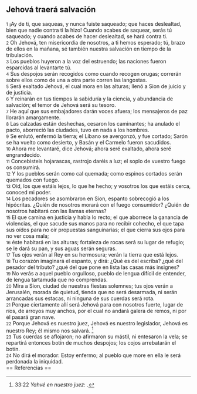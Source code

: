 == Jehová traerá salvación ==

{{anchor|1}} <small>1</small> ¡Ay de ti, que saqueas, y nunca fuiste saqueado; que haces deslealtad, bien que nadie contra ti la hizo! Cuando acabes de saquear, serás tú saqueado; y cuando acabes de hacer deslealtad, se hará contra ti.<br>
{{anchor|2}} <small>2</small> Oh Jehová, ten misericordia de nosotros, a ti hemos esperado; tú, brazo de ellos en la mañana, sé también nuestra salvación en tiempo de la tribulación.<br>
{{anchor|3}} <small>3</small> Los pueblos huyeron a la voz del estruendo; las naciones fueron esparcidas al levantarte tú.<br>
{{anchor|4}} <small>4</small> Sus despojos serán recogidos como cuando recogen orugas; correrán sobre ellos como de una a otra parte corren las langostas.<br>
{{anchor|5}} <small>5</small> Será exaltado Jehová, el cual mora en las alturas; llenó a Sion de juicio y de justicia.<br>
{{anchor|6}} <small>6</small> Y reinarán en tus tiempos la sabiduría y la ciencia, y abundancia de salvación; el temor de Jehová será su tesoro.<br>
{{anchor|7}} <small>7</small> He aquí que sus embajadores darán voces afuera; los mensajeros de paz llorarán amargamente.<br>
{{anchor|8}} <small>8</small> Las calzadas están deshechas, cesaron los caminantes; ha anulado el pacto, aborreció las ciudades, tuvo en nada a los hombres.<br>
{{anchor|9}} <small>9</small> Se enlutó, enfermó la tierra; el Líbano se avergonzó, y fue cortado; Sarón se ha vuelto como desierto, y Basán y el Carmelo fueron sacudidos.<br>
{{anchor|10}} <small>10</small> Ahora me levantaré, dice Jehová; ahora seré exaltado, ahora seré engrandecido.<br>
{{anchor|11}} <small>11</small> Concebisteis hojarascas, rastrojo daréis a luz; el soplo de vuestro fuego os consumirá.<br>
{{anchor|12}} <small>12</small> Y los pueblos serán como cal quemada; como espinos cortados serán quemados con fuego.<br>
{{anchor|13}} <small>13</small> Oíd, los que estáis lejos, lo que he hecho; y vosotros los que estáis cerca, conoced mi poder.<br>
{{anchor|14}} <small>14</small> Los pecadores se asombraron en Sion, espanto sobrecogió a los hipócritas. ¿Quién de nosotros morará con el fuego consumidor? ¿Quién de nosotros habitará con las llamas eternas?<br>
{{anchor|15}} <small>15</small> El que camina en justicia y habla lo recto; el que aborrece la ganancia de violencias, el que sacude sus manos para no recibir cohecho, el que tapa sus oídos para no oír propuestas sanguinarias; el que cierra sus ojos para no ver cosa mala;<br>
{{anchor|16}} <small>16</small> éste habitará en las alturas; fortaleza de rocas será su lugar de refugio; se le dará su pan, y sus aguas serán seguras.<br>
{{anchor|17}} <small>17</small> Tus ojos verán al Rey en su hermosura; verán la tierra que está lejos.<br>
{{anchor|18}} <small>18</small> Tu corazón imaginará el espanto, y dirá: ¿Qué es del escriba? ¿qué del pesador del tributo? ¿qué del que pone en lista las casas más insignes?<br>
{{anchor|19}} <small>19</small> No verás a aquel pueblo orgulloso, pueblo de lengua difícil de entender, de lengua tartamuda que no comprendas.<br>
{{anchor|20}} <small>20</small> Mira a Sion, ciudad de nuestras fiestas solemnes; tus ojos verán a Jerusalén, morada de quietud, tienda que no será desarmada, ni serán arrancadas sus estacas, ni ninguna de sus cuerdas será rota.<br>
{{anchor|21}} <small>21</small> Porque ciertamente allí será Jehová para con nosotros fuerte, lugar de ríos, de arroyos muy anchos, por el cual no andará galera de remos, ni por él pasará gran nave.<br>
{{anchor|22}} <small>22</small> Porque Jehová es nuestro juez, Jehová es nuestro legislador, Jehová es nuestro Rey; él mismo nos salvará. <ref>33:22 ''Yahvé en nuestro juez'': {{lib|LU|137|8|4}}.</ref><br>
{{anchor|23}} <small>23</small> Tus cuerdas se aflojaron; no afirmaron su mástil, ni entesaron la vela; se repartirá entonces botín de muchos despojos; los cojos arrebatarán el botín.<br>
{{anchor|24}} <small>24</small> No dirá el morador: Estoy enfermo; al pueblo que more en ella le será perdonada la iniquidad.<br>
== Referencias ==

<references />
